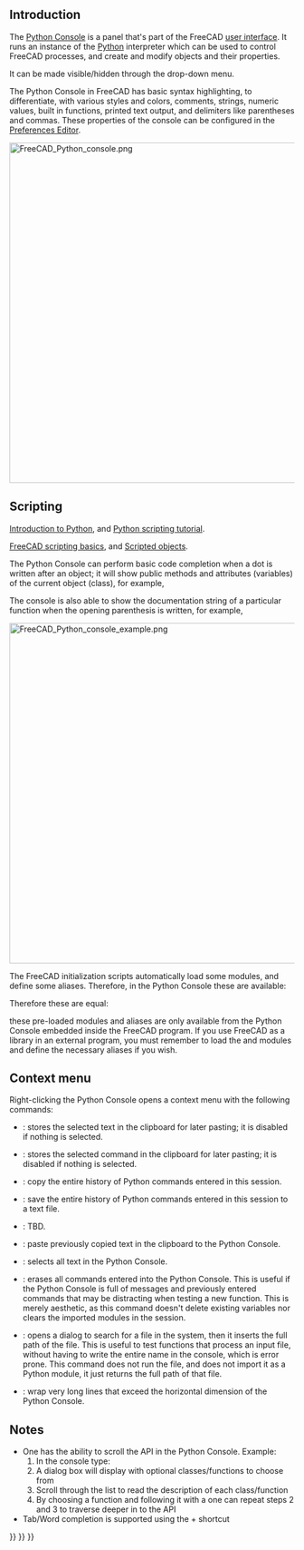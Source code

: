 <languages/>
{{TOCright}}
<translate>

== Introduction == <!--T:2-->

<!--T:3-->
The [[Python_Console|Python Console]] is a panel that's part of the FreeCAD [[Interface|user interface]]. It runs an instance of the [[Python|Python]] interpreter which can be used to control FreeCAD processes, and create and modify objects and their properties. 

<!--T:22-->
It can be made visible/hidden through the {{MenuCommand|View → Panels → Python Console}} drop-down menu.

<!--T:4-->
The Python Console in FreeCAD has basic syntax highlighting, to differentiate, with various styles and colors, comments, strings, numeric values, built in functions, printed text output, and delimiters like parentheses and commas. These properties of the console can be configured in the [[Preferences_Editor|Preferences Editor]].

</translate>
[[File:FreeCAD_Python_console.png|600px]]
<translate>

<!--T:6-->
{{Caption|The Python Console showing messages when FreeCAD has just started.}}

== Scripting == <!--T:7-->

<!--T:8-->
{{Emphasis|For absolute beginners, see:}} [[Introduction_to_Python|Introduction to Python]], and [[Python_scripting_tutorial|Python scripting tutorial]].

<!--T:9-->
{{Emphasis|See also:}} [[FreeCAD_Scripting_Basics|FreeCAD scripting basics]], and [[Scripted_objects|Scripted objects]].

<!--T:10-->
The Python Console can perform basic code completion when a dot is written after an object; it will show public methods and attributes (variables) of the current object (class), for example, {{incode|obj.}}

<!--T:11-->
The console is also able to show the documentation string of a particular function when the opening parenthesis is written, for example, {{incode|function(}}

</translate>
[[File:FreeCAD_Python_console_example.png|600px]]
<translate>

<!--T:13-->
{{Caption|Example Python code that produces objects in the 3D view.}}

<!--T:14-->
The FreeCAD initialization scripts automatically load some modules, and define some aliases. Therefore, in the Python Console these are available:

</translate>
{{Code|code=
App = FreeCAD
Gui = FreeCADGui
}}
<translate>

<!--T:15-->
Therefore these are equal:

</translate>
{{Code|code=
App.newDocument()
FreeCAD.newDocument()
}}
<translate>

<!--T:19-->
{{Emphasis|Note:}} these pre-loaded modules and aliases are only available from the Python Console embedded inside the FreeCAD program. If you use FreeCAD as a library in an external program, you must remember to load the {{incode|FreeCAD}} and {{incode|FreeCADGui}} modules and define the necessary aliases if you wish.

== Context menu == <!--T:16-->

<!--T:17-->
Right-clicking the Python Console opens a context menu with the following commands: 
* {{MenuCommand|Copy}}: stores the selected text in the clipboard for later pasting; it is disabled if nothing is selected.
* {{MenuCommand|Copy Command}}: stores the selected command in the clipboard for later pasting; it is disabled if nothing is selected.
* {{MenuCommand|Copy History}}: copy the entire history of Python commands entered in this session.
* {{MenuCommand|Save History As…}}: save the entire history of Python commands entered in this session to a text file.
* {{MenuCommand|Save History}}: TBD.
* {{MenuCommand|Paste}}: paste previously copied text in the clipboard to the Python Console.
* {{MenuCommand|Select All}}: selects all text in the Python Console.
* {{MenuCommand|Clear Console}}: erases all commands entered into the Python Console. This is useful if the Python Console is full of messages and previously entered commands that may be distracting when testing a new function. This is merely aesthetic, as this command doesn't delete existing variables nor clears the imported modules in the session.
* {{MenuCommand|Insert File Name…}}: opens a dialog to search for a file in the system, then it inserts the full path of the file. This is useful to test functions that process an input file, without having to write the entire name in the console, which is error prone. This command does not run the file, and does not import it as a Python module, it just returns the full path of that file.
* {{MenuCommand|Word Wrap}}: wrap very long lines that exceed the horizontal dimension of the Python Console.

== Notes == <!--T:20-->

<!--T:21-->
* One has the ability to scroll the API in the Python Console. Example: 
*# In the console type: {{incode|FreeCAD.}}
*# A dialog box will display with optional classes/functions to choose from
*# Scroll through the list to read the description of each class/function
*# By choosing a function and following it with a {{incode|.}} one can repeat steps 2 and 3 to traverse deeper in to the API
* Tab/Word completion is supported using the {{KEY|Ctrl}}+{{KEY|Space}} shortcut 


</translate>
{{Interface navi{{#translation:}}}}
{{Std Base navi{{#translation:}}}}
{{Userdocnavi{{#translation:}}}}